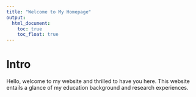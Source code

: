 ```yaml
---
title: "Welcome to My Homepage"
output: 
  html_document:
    toc: true
    toc_float: true
---
```


# Intro

Hello, welcome to my website and thrilled to have you here. This website entails a glance of my education background and research experiences.

